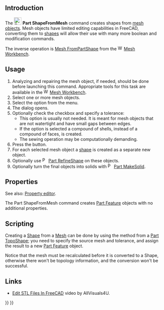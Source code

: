 <languages/>

{{Docnav
|[[Part_BoxSelection|BoxSelection]]
|[[Part_PointsFromMesh|PointsFromMesh]]
|[[Part_Workbench|Part]]
|IconL=Part_BoxSelection.svg
|IconR=Part_PointsFromMesh.svg
|IconC=Workbench_Part.svg
}}

{{GuiCommand
|Name=Part ShapeFromMesh‏‎
|MenuLocation=Part → Create shape from mesh...
|Workbenches=[[Part_Workbench|Part]]
|SeeAlso=[[Part_MakeSolid|Part ConvertToSolid]], [[Part_RefineShape|Part RefineShape]], [[Part_PointsFromMesh|Part PointsFromMesh]]
}}

==Introduction==

The [[Image:Part_ShapeFromMesh.svg|24px]] '''Part ShapeFromMesh''' command creates shapes from [[Mesh|mesh objects]]. Mesh objects have limited editing capabilities in FreeCAD, converting them to [[Shape|shapes]] will allow their use with many more boolean and modification commands.

The inverse operation is [[Mesh_FromPartShape|Mesh FromPartShape]] from the [[File:Workbench_Mesh.svg|16px]] [[Mesh_Workbench|Mesh Workbench]].

==Usage==

# Analyzing and repairing the mesh object, if needed, should be done before launching this command. Appropriate tools for this task are available in the [[File:Workbench_Mesh.svg|16px]] [[Mesh_Workbench|Mesh Workbench]].
# Select one or more mesh objects.
# Select the {{MenuCommand|Part → [[File:Part_ShapeFromMesh.svg|16px]] Create shape from mesh}} option from the menu.
# The {{MenuCommand|Shape from mesh}} dialog opens.
# Optionally check the {{MenuCommand|Sew shape}} checkbox and specify a tolerance:
#* This option is usually not needed. It is meant for mesh objects that are not watertight and have small gaps between edges.
#* If the option is selected a compound of shells, instead of a compound of faces, is created.
#* The sewing operation may be computationally demanding.
# Press the {{Button|OK}} button.
# For each selected mesh object a [[Shape|shape]] is created as a separate new object.
# Optionally use [[File:Part_RefineShape.svg|16px]] [[Part_RefineShape|Part RefineShape]] on these objects.
# Optionally turn the final objects into solids with [[File:Part_MakeSolid.svg|16px]] [[Part_MakeSolid|Part MakeSolid]].

==Properties==

See also: [[Property_editor|Property editor]].

The Part ShapeFromMesh command creates [[Part_Feature|Part Feature]] objects with no additional properties.

==Scripting==

Creating a [[Shape|Shape]] from a [[Mesh|Mesh]] can be done by using the {{incode|makeShapeFromMesh}} method from a [[Part_TopoShape|Part TopoShape]]; you need to specify the source mesh and tolerance, and assign the result to a new [[Part_Feature|Part Feature]] object.

Notice that the mesh must be recalculated before it is converted to a Shape, otherwise there won't be topology information, and the conversion won't be successful.

{{Code|code=
import FreeCAD as App
import Part

doc = App.ActiveDocument
mesh = doc.addObject("Mesh::Cube", "Mesh")
mesh.recompute()

shape = Part.Shape()
shape.makeShapeFromMesh(mesh.Mesh.Topology, 0.1)

solid = doc.addObject("Part::Feature", "Solid")
solid.Shape = Part.Solid(shape.removeSplitter())
solid.Placement.Base = App.Vector(15, 0, 0)
doc.recompute()
}}

== Links ==

* [https://www.youtube.com/watch?v=5lwENZeNiNg&feature=youtu.be Edit STL Files In FreeCAD] video by  AllVisuals4U.


{{Docnav
|[[Part_BoxSelection|BoxSelection]]
|[[Part_PointsFromMesh|PointsFromMesh]]
|[[Part_Workbench|Part]]
|IconL=Part_BoxSelection.svg
|IconR=Part_PointsFromMesh.svg
|IconC=Workbench_Part.svg
}}

{{Part_Tools_navi{{#translation:}}}}
{{Userdocnavi{{#translation:}}}}